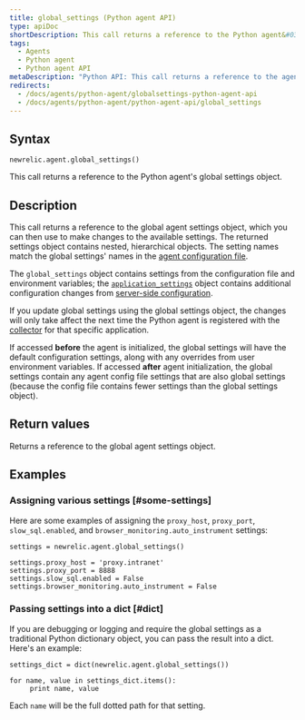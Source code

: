 ```yaml
---
title: global_settings (Python agent API)
type: apiDoc
shortDescription: This call returns a reference to the Python agent&#039;s global settings object.
tags:
  - Agents
  - Python agent
  - Python agent API
metaDescription: "Python API: This call returns a reference to the agent's global settings object."
redirects:
  - /docs/agents/python-agent/globalsettings-python-agent-api
  - /docs/agents/python-agent/python-agent-api/global_settings
---
```


## Syntax

```
newrelic.agent.global_settings()
```

This call returns a reference to the Python agent's global settings object.

## Description

This call returns a reference to the global agent settings object, which you can then use to make changes to the available settings. The returned settings object contains nested, hierarchical objects. The setting names match the global settings' names in the [agent configuration file](/docs/agents/python-agent/installation-and-configuration/python-agent-configuration).

The `global_settings` object contains settings from the configuration file and environment variables; the [`application_settings`](/docs/agents/python-agent/python-agent-api/application_settings) object contains additional configuration changes from [server-side configuration](/docs/agents/manage-apm-agents/configuration/configure-agent#ssc).

If you update global settings using the global settings object, the changes will only take affect the next time the Python agent is registered with the [collector](/docs/accounts-partnerships/education/getting-started-new-relic/glossary#collector) for that specific application.

If accessed **before** the agent is initialized, the global settings will have the default configuration settings, along with any overrides from user environment variables. If accessed **after** agent initialization, the global settings contain any agent config file settings that are also global settings (because the config file contains fewer settings than the global settings object).

## Return values

Returns a reference to the global agent settings object.

## Examples

### Assigning various settings [#some-settings]

Here are some examples of assigning the `proxy_host`, `proxy_port`, `slow_sql.enabled`, and `browser_monitoring.auto_instrument` settings:

```
settings = newrelic.agent.global_settings()

settings.proxy_host = 'proxy.intranet' 
settings.proxy_port = 8888
settings.slow_sql.enabled = False
settings.browser_monitoring.auto_instrument = False
```

### Passing settings into a dict [#dict]

If you are debugging or logging and require the global settings as a traditional Python dictionary object, you can pass the result into a dict. Here's an example:

```
settings_dict = dict(newrelic.agent.global_settings())

for name, value in settings_dict.items():
     print name, value
```

Each `name` will be the full dotted path for that setting.
